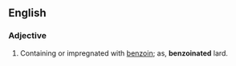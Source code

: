 ==English==

===Adjective===
{{en-adj}}

# {{label|en|medicine}} Containing or impregnated with [[benzoin]]; as, '''benzoinated''' lard.